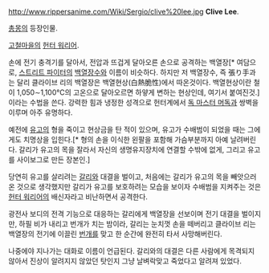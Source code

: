 http://www.rippersanime.com/Wiki/Sergio/clive%20lee.jpg
'''Clive Lee'''.

[[총몽]]의 등장인물.

[[고철마을]]의 [[헌터 워리어]].

손에 전기 충격기를 달아서, 전압과 뜨겁게 달아오른 손으로 공격하는 백열장[* 여담으로, [[스트리트 파이터]]의 [[백열장수]]와 이름이 비슷하다. 하지만 저 백열장수, 즉 張り手과는 달리 클라이브 리의 백열장은 백열현상(白熱脆性)에서 따온것이다. 백열현상이란 철이 1,050∼1,100℃의 고온으로 달아오르면 하얗게 변하는 현상인데, 여기서 붙여진것.] 이라는 수법을 쓴다. 강력한 힘과 냉정한 성격으로 헌터계에서 [[독 마스터 머독]]과 쌍벽을 이루며 아주 유명하다.

예전에 [[유고]]의 형을 죽이고 현상금을 탄 적이 있으며, 유고가 수배범이 되었을 때는 그에게도 치명상을 입힌다.[* 형의 손을 이식한 왼팔을 포함해 가슴부분까지 아예 날려버린다. 갈리가 유고의 목을 잘라서 자신의 생명유지장치에 연결할 수밖에 없게, 그리고 유고를 사이보그로 만든 장본인.]

당연히 유고를 살리려는 [[갈리]]와 대결을 벌이고, 처음에는 갈리가 유고의 목을 빼앗으러 온 것으로 생각했지만 갈리가 유고를 보호하려는 모습을 보이자 수배범을 지켜주는 것은 [[헌터 워리어]]의 배신자라고 비난하면서 공격한다.

광전사 보디의 전격 기능으로 대응하는 갈리에게 백열장을 선보이며 전기 대결을 벌이지만, 하필 비가 내리고 번개가 치는 밤이라, 갈리는 눈치껏 손을 떼버리고 클라이브 리는 백열장의 전기에 이끌린 [[번개]]를 맞고 한 순간에 완전히 타서 사망해버린다.

나중에야 지나가는 대화로 이름이 언급된다. 갈리와의 대결은 다른 사람에게 목격되지 않아서 진상이 알려지지 않았던 탓인지 그냥 날벼락맞고 죽었다고 알려져 있었다.
